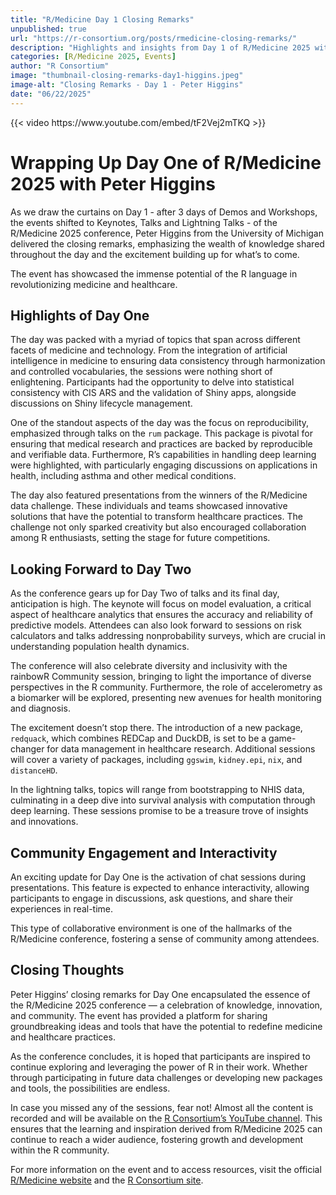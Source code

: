 ```yaml
--- 
title: "R/Medicine Day 1 Closing Remarks" 
unpublished: true 
url: "https://r-consortium.org/posts/rmedicine-closing-remarks/"
description: "Highlights and insights from Day 1 of R/Medicine 2025 with Peter Higgins' closing remarks." 
categories: [R/Medicine 2025, Events]
author: "R Consortium" 
image: "thumbnail-closing-remarks-day1-higgins.jpeg" 
image-alt: "Closing Remarks - Day 1 - Peter Higgins" 
date: "06/22/2025" 
---
```


{{< video https://www.youtube.com/embed/tF2Vej2mTKQ >}}

# Wrapping Up Day One of R/Medicine 2025 with Peter Higgins

As we draw the curtains on Day 1 - after 3 days of Demos and Workshops, the events shifted to Keynotes, Talks and Lightning Talks - of the R/Medicine 2025 conference, Peter Higgins from the University of Michigan delivered the closing remarks, emphasizing the wealth of knowledge shared throughout the day and the excitement building up for what's to come. 

The event has showcased the immense potential of the R language in revolutionizing medicine and healthcare.

## Highlights of Day One

The day was packed with a myriad of topics that span across different facets of medicine and technology. From the integration of artificial intelligence in medicine to ensuring data consistency through harmonization and controlled vocabularies, the sessions were nothing short of enlightening. Participants had the opportunity to delve into statistical consistency with CIS ARS and the validation of Shiny apps, alongside discussions on Shiny lifecycle management.

One of the standout aspects of the day was the focus on reproducibility, emphasized through talks on the `rum` package. This package is pivotal for ensuring that medical research and practices are backed by reproducible and verifiable data. Furthermore, R’s capabilities in handling deep learning were highlighted, with particularly engaging discussions on applications in health, including asthma and other medical conditions.

The day also featured presentations from the winners of the R/Medicine data challenge. These individuals and teams showcased innovative solutions that have the potential to transform healthcare practices. The challenge not only sparked creativity but also encouraged collaboration among R enthusiasts, setting the stage for future competitions.

## Looking Forward to Day Two

As the conference gears up for Day Two of talks and its final day, anticipation is high. The keynote will focus on model evaluation, a critical aspect of healthcare analytics that ensures the accuracy and reliability of predictive models. Attendees can also look forward to sessions on risk calculators and talks addressing nonprobability surveys, which are crucial in understanding population health dynamics.

The conference will also celebrate diversity and inclusivity with the rainbowR Community session, bringing to light the importance of diverse perspectives in the R community. Furthermore, the role of accelerometry as a biomarker will be explored, presenting new avenues for health monitoring and diagnosis.

The excitement doesn't stop there. The introduction of a new package, `redquack`, which combines REDCap and DuckDB, is set to be a game-changer for data management in healthcare research. Additional sessions will cover a variety of packages, including `ggswim`, `kidney.epi`, `nix`, and `distanceHD`.

In the lightning talks, topics will range from bootstrapping to NHIS data, culminating in a deep dive into survival analysis with computation through deep learning. These sessions promise to be a treasure trove of insights and innovations.

## Community Engagement and Interactivity

An exciting update for Day One is the activation of chat sessions during presentations. This feature is expected to enhance interactivity, allowing participants to engage in discussions, ask questions, and share their experiences in real-time. 

This type of collaborative environment is one of the hallmarks of the R/Medicine conference, fostering a sense of community among attendees.

## Closing Thoughts

Peter Higgins' closing remarks for Day One encapsulated the essence of the R/Medicine 2025 conference — a celebration of knowledge, innovation, and community. The event has provided a platform for sharing groundbreaking ideas and tools that have the potential to redefine medicine and healthcare practices.

As the conference concludes, it is hoped that participants are inspired to continue exploring and leveraging the power of R in their work. Whether through participating in future data challenges or developing new packages and tools, the possibilities are endless.

In case you missed any of the sessions, fear not! Almost all the content is recorded and will be available on the [R Consortium's YouTube channel](https://www.youtube.com/playlist?list=PL4IzsxWztPdmU2q31ZrTCASr78e0jpKux). This ensures that the learning and inspiration derived from R/Medicine 2025 can continue to reach a wider audience, fostering growth and development within the R community.

For more information on the event and to access resources, visit the official [R/Medicine website](https://rconsortium.github.io/RMedicine_website/) and the [R Consortium site](https://www.r-consortium.org/).